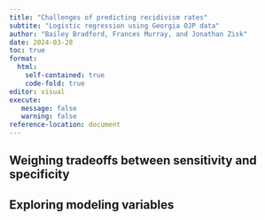 ```yaml
---
title: "Challenges of predicting recidivism rates"
subtite: "Logistic regression using Georgia OJP data"
author: "Bailey Bradford, Frances Murray, and Jonathan Zisk"
date: 2024-03-28
toc: true
format:
  html:
    self-contained: true
    code-fold: true
editor: visual
execute:
   message: false
   warning: false
reference-location: document
---
```


## Weighing tradeoffs between sensitivity and specificity

## Exploring modeling variables

```r

```

